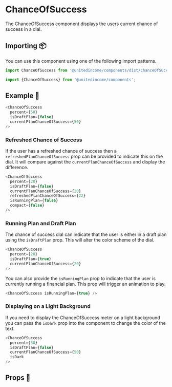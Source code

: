
# ChanceOfSuccess

The ChanceOfSuccess component displays the users current chance of success in a dial.

## Importing 📦

You can use this component using one of the following import patterns.

```javascript
import ChanceOfSuccess from '@unitedincome/components/dist/ChanceOfSuccess';
```

```javascript
import {ChanceOfSuccess} from '@unitedincome/components';
```

## Example 🚀

<Preview>
  <div style={{backgroundColor: 'black'}}>
    <ChanceOfSuccess
      percent={50}
      isDraftPlan={false}
      currentPlanChanceOfSuccess={50}
    />
  </div>
</Preview>

```javascript
<ChanceOfSuccess
  percent={50}
  isDraftPlan={false}
  currentPlanChanceOfSuccess={50}
/>
```

### Refreshed Chance of Success

If the user has a refreshed chance of success then a `refreshedPlanChanceOfSuccess` prop can be provided to indicate this on the dial. It will compare against the `currentPlanChanceOfSuccess` and display the difference.

<Preview>
  <div style={{backgroundColor: 'black'}}>
    <ChanceOfSuccess
      percent={20}
      isDraftPlan={false}
      currentPlanChanceOfSuccess={20}
      refreshedPlanChanceOfSuccess={22}
      isRunningPlan={false}
      compact={false}
    />
  </div>
</Preview>

```javascript
<ChanceOfSuccess
  percent={20}
  isDraftPlan={false}
  currentPlanChanceOfSuccess={20}
  refreshedPlanChanceOfSuccess={22}
  isRunningPlan={false}
  compact={false}
/>
```

### Running Plan and Draft Plan

The chance of success dial can indicate that the user is either in a draft plan using the `isDraftPlan` prop. This will alter the color scheme of the dial.

<Preview>
  <div style={{backgroundColor: 'black'}}>
    <ChanceOfSuccess
      percent={20}
      isDraftPlan={true}
      currentPlanChanceOfSuccess={20}
    />
  </div>
</Preview>

```javascript
<ChanceOfSuccess
  percent={20}
  isDraftPlan={true}
  currentPlanChanceOfSuccess={20}
/>
```

You can also provide the `isRunningPlan` prop to indicate that the user is currently running a financial plan. This prop will trigger an animation to play.

<Preview>
  <div style={{backgroundColor: 'black'}}>
    <ChanceOfSuccess isRunningPlan={true} />
  </div>
</Preview>

```javascript
<ChanceOfSuccess isRunningPlan={true} />
```

### Displaying on a Light Background

If you need to display the ChanceOfSuccess meter on a light background you can pass the `isDark` prop into the component to change the color of the text.

<Preview>
  <ChanceOfSuccess
    percent={50}
    isDraftPlan={false}
    currentPlanChanceOfSuccess={50}
    isDark
  />
</Preview>

```javascript
<ChanceOfSuccess
  percent={50}
  isDraftPlan={false}
  currentPlanChanceOfSuccess={50}
  isDark
/>
```

## Props 🔧

<Props of={ChanceOfSuccess} />
